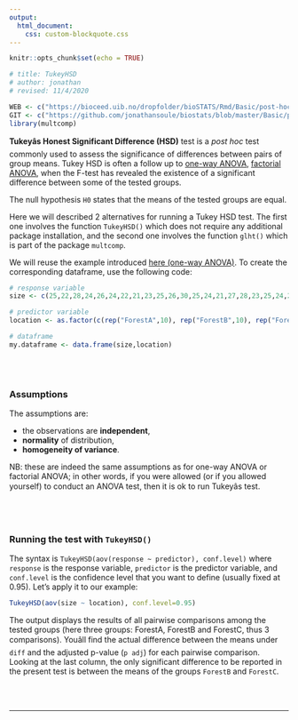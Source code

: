 ```yaml
---
output:
  html_document:
    css: custom-blockquote.css
--- 
```


```r
knitr::opts_chunk$set(echo = TRUE)

# title: TukeyHSD
# author: jonathan
# revised: 11/4/2020 

WEB <- c("https://bioceed.uib.no/dropfolder/bioSTATS/Rmd/Basic/post-hoc tests/tukeyHSD.html")
GIT <- c("https://github.com/jonathansoule/biostats/blob/master/Basic/post-hoc tests/tukeyHSD.Rmd")
library(multcomp)
```

**Tukeyâs Honest Significant Difference (HSD)** test is a *post hoc* test commonly used to assess the significance of differences between pairs of group means. Tukey HSD is often a follow up to [one-way ANOVA](https://biostats.w.uib.no/one-way-anova/){target="_blank"}, [factorial ANOVA](https://biostats.w.uib.no/factorial-design/){target="_blank"}, when the F-test has revealed the existence of a significant difference between some of the tested groups.

The null hypothesis `H0` states that the means of the tested groups are equal. 

Here we will described 2 alternatives for running a Tukey HSD test. The first one involves the function `TukeyHSD()` which does not require any additional package installation, and the second one involves the function `glht()` which is part of the package `multcomp`. 

We will reuse the example introduced [here (one-way ANOVA)](https://biostats.w.uib.no/one-way-anova/){target="_blank"}.
To create the corresponding dataframe, use the following code:
```r
# response variable
size <- c(25,22,28,24,26,24,22,21,23,25,26,30,25,24,21,27,28,23,25,24,20,22,24,23,22,24,20,19,21,22)

# predictor variable
location <- as.factor(c(rep("ForestA",10), rep("ForestB",10), rep("ForestC",10)))

# dataframe
my.dataframe <- data.frame(size,location)
```
<br/><br/>

### Assumptions

The assumptions are:

+ the observations are **independent**,
+ **normality** of distribution,
+ **homogeneity of variance**.

NB: these are indeed the same assumptions as for one-way ANOVA or factorial ANOVA; in other words, if you were allowed (or if you allowed yourself) to conduct an ANOVA test, then it is ok to run Tukeyâs test.

<br/><br/>

### Running the test with `TukeyHSD()`

The syntax is `TukeyHSD(aov(response ~ predictor), conf.level)` where `response` is the response variable, `predictor` is the predictor variable, and `conf.level` is the confidence level that you want to define (usually fixed at 0.95).
Let's apply it to our example:
```r
TukeyHSD(aov(size ~ location), conf.level=0.95)
```

The output displays the results of all pairwise comparisons among the tested groups (here three groups: ForestA, ForestB and ForestC, thus 3 comparisons).  Youâll find the actual difference between the means under `diff` and the adjusted p-value (`p adj`) for each pairwise comparison. Looking at the last column, the only significant difference to be reported in the present test is between the means of the groups `ForestB` and `ForestC`.

<br/><br/>

***
<!-- UNCOMMENT TO ACTIVATE
Get the Rmarkdown file corresponding to this page on [GitHub](`r GIT`){target="_blank"}.
-->
